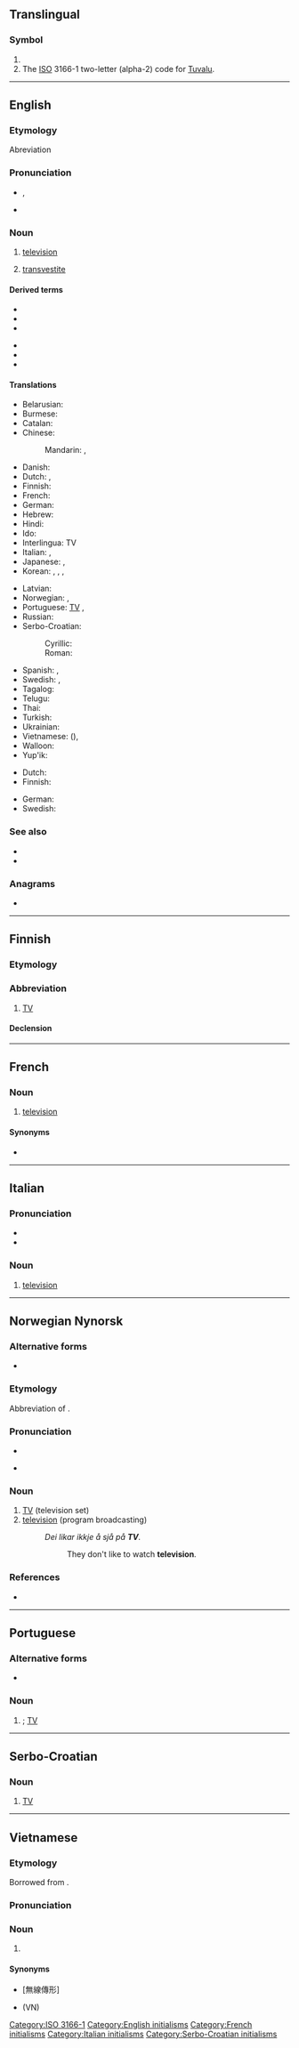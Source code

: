 {{also|tv|.tv|tv.}}

==Translingual==
{{wikipedia|dab=TV (disambiguation)|TV}}

===Symbol===
{{mul-symbol}}

# {{SI-unit-abb|tera|volt|[[electromotive force]]}}
# The [[ISO]] 3166-1 two-letter (alpha-2) code for [[Tuvalu]].

[[Category:ISO 3166-1]]

----

==English==
===Etymology===
Abreviation

===Pronunciation===
* {{enPR|tē'vē'}}, {{IPA|/ˈtiːˈviː/|lang=en}}
* {{a|Southern US}} {{IPA|/ˈti.vi/|lang=en}}

===Noun===
{{en-noun}}

# {{lb|en|colloquial|initialism|abreviation}} [[television]]
#: {{ux|en|I saw an ad for that on '''TV'''.}}
# {{lb|en|initialism|abreviation}} [[transvestite]]

====Derived terms====
{{der-top}}
* {{l|en|made-for-TV}}
* {{l|en|TVaholic}}
* {{l|en|TV dinner}}
{{der-mid}}
* {{l|en|TV evangelism}}
* {{l|en|TV evangelist}}
* {{l|en|TV land}}
{{der-bottom}}

====Translations====
{{trans-top|abbreviation for television}}
* Belarusian: {{t|be|ТБ|n|sc=Cyrl}}
* Burmese: {{t|my|တီဗီ}}
* Catalan: {{t+|ca|TV}}
* Chinese:
*: Mandarin: {{t+|cmn|電視|sc=Hani}}, {{t+|cmn|电视|tr=diànshì|sc=Hani}}
* Danish: {{t+|da|tv|n}}
* Dutch: {{t+|nl|tv|f}}, {{t|nl|teevee|f}}
* Finnish: {{t+|fi|TV}}
* French: {{t+|fr|télé|f}}
* German: {{t+|de|TV|n}}
* Hebrew: {{t+|he|טלוויזיה|f|tr=televizia}}
* Hindi: {{t|hi|टीवी|m|sc=Deva}}
* Ido: {{t+|io|TV}}
* Interlingua: TV
* Italian: {{t+|it|TV|f}}, {{t|it|tivù|f}}
* Japanese: {{t+|ja|テレビ|tr=terebi}}, {{t+|ja|テレビジョン|tr=terebijon|sc=Jpan}}
* Korean: {{t|ko|텔레비}}, {{t|ko|티비}}, {{t+|ko|텔레비전}}, {{t|ko|티뷔}}
{{trans-mid}}
* Latvian: {{t|lv|TV}}
* Norwegian: {{t|no|TV}}, {{t|no|teve}}
* Portuguese: [[TV#Portuguese|TV]] {{g|f}}, {{t+|pt|tevê|f}}
* Russian: {{t+|ru|ТВ|n}}
* Serbo-Croatian:
*: Cyrillic: {{t|sh|ТВ|sc=Cyrl}}
*: Roman: {{t|sh|TV}}
* Spanish: {{t+|es|tele}}, {{t+|es|tv|f}}
* Swedish: {{t+|sv|tv}}, {{t+|sv|teve}}
* Tagalog: {{t|tl|TV}}
* Telugu: {{t|te|టీ.వీ.}}
* Thai: {{t+|th|ทีวี}}
* Turkish: {{t+|tr|TV}}
* Ukrainian: {{t|uk|ТБ|n|sc=Cyrl}}
* Vietnamese: {{t+|vi|truyền hình}} ({{t|vi|傳形|sc=Hani}}), {{t+|vi|TV}}
* Walloon: {{t+|wa|tévé|f}}
* Yup'ik: {{t|esu|tiiviiq}}
{{trans-bottom}}

{{trans-top|abbreviation for transvestite}}
* Dutch: {{t|nl|travo|m}}
* Finnish: {{t+|fi|transu}}
{{trans-mid}}
* German: {{t+|de|Transe|f}}
* Swedish: {{t+|sv|T}}
{{trans-bottom}}

===See also===
* {{l|en|telly}}
* {{l|en|tranny}}

===Anagrams===
* {{anagrams|en|VT|Vt.|v.t.|vt|vt.}}

[[Category:English initialisms]]

----

==Finnish==

===Etymology===
{{m|fi|televisio||television}}

===Abbreviation===
{{rfc-header|Abbreviation}}
{{fi-abbr}}

# [[TV#English|TV]] {{gloss|abbreviation for television}}

====Declension====
{{fi-decl-filee-dot|TV|e|ä}}

----

==French==

===Noun===
{{fr-noun|f|TV}}

# {{lb|fr|Canada|and|Belgium|informal}} [[television]]

====Synonyms====
* {{l|fr|télé}}

[[Category:French initialisms]]

----

==Italian==

===Pronunciation===
* {{IPA|/tiˈvu/|[t̪iˈvu]|lang=it}}
* {{rhymes|u|lang=it}}

===Noun===
{{it-noun|f|-}}

# {{lb|it|informal}} [[television]]
#: {{syn|it|televisione|tivù}}

[[Category:Italian initialisms]]

----

==Norwegian Nynorsk==

===Alternative forms===
* {{l|nn|tv}}

===Etymology===
Abbreviation of {{m|nn|televisjon}}.

===Pronunciation===
* {{IPA|/ˈteːˈʋeː/|lang=nn}}
* {{a|Standard Eastern}} {{IPA|[ˈtêːˈʋěː]|lang=nn}}

===Noun===
{{nn-noun-m1|stem=TV-}}

# [[#English TV|TV]] (television set)
# [[television]] (program broadcasting)
#: ''Dei likar ikkje å sjå på '''TV'''.''
#:: They don't like to watch '''television'''.

===References===
* {{R:Dokumentasjonsprosjektet|lang=nn}}

----

==Portuguese==

===Alternative forms===
* {{l|pt|tv}}

===Noun===
{{pt-noun|f|s}}

# {{initialism of|televisão|lang=pt|nodot=1}}; [[TV#English|TV]]

----

==Serbo-Croatian==

===Noun===
{{sh-noun|g=m}}

# [[TV#English|TV]]

[[Category:Serbo-Croatian initialisms]]

----

==Vietnamese==

===Etymology===
Borrowed from {{bor|vi|en|TV}}.

===Pronunciation===
{{vi-pron|ti-vi}}

===Noun===
{{vi-noun|cls=chiếc}}

# {{initialism of|ti-vi|lang=vi}}

====Synonyms====
* {{l|vi|vô tuyến truyền hình}} [無線傳形]
* {{l|vi|truyền hình}} (VN)